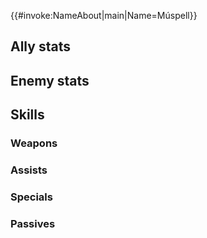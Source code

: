 {{#invoke:NameAbout|main|Name=Múspell}}{{HeroPage Tabs}}
{{Hero Infobox
|Name=Múspell
|Title=Flame God
|Origin=Fire Emblem Heroes
|Gender=Male
|WeaponType=Red Breath
|MoveType=Cavalry
|actorEN=Jason Charles Miller
|actorJP=玄田哲章
|artist=ヤスダスズヒト
|randomStartTime=2021-10-17T07:00:00Z
|additionDate=2021-09-06
|releaseDate=September 17, 2021
|poolDate=October 7, 2021
|poolRarities=5
|cv1=0
|cv2=300050
|Person=Múspell
|Properties=tiara,specRate_202408
|description=The god of Múspell, the Kingdom of Flame. His raging personality burns white-hot with a drive toward violence.
|TagID=ムスペル
|EnemyInternalID=75
|InternalID=706
}}
==Ally stats==
{{Stats Page|noheader=1
|Lv1HP=18|Lv1ATK=11|Lv1SPD=3|Lv1DEF=9|Lv1RES=9
|GRHP=50|GRATK=70|GRSPD=30|GRDEF=70|GRRES=65
}}
==Enemy stats==
{{Stats Page/Enemy|noheader=1
|Lv1HP=19|Lv1ATK=11|Lv1SPD=3|Lv1DEF=10|Lv1RES=7
|GRHP=50|GRATK=70|GRSPD=30|GRDEF=70|GRRES=65
}}
==Skills==
===Weapons===
{{Weapons Table
|weapon1=Fire Breath
|weapon1Default=1
|weapon1Unlock=1
|weapon2=Fire Breath+
|weapon2Default=2
|weapon2Unlock=2
|weapon3=Flametongue
|weapon3Default=4
|weapon3Unlock=3
|weapon4=Flamelick Breath
|weapon4Default=5
|weapon4Unlock=5
|hasEnemy=1
}}

===Assists===
{{Assists Table
|assist1=Rally Attack
|assist1Default=4
|assist1Unlock=3
|assist2=Rally Up Atk
|assist2Unlock=4
|assist3=Rally Up Atk+
|assist3Unlock=5
}}
===Specials===
{{Specials Table}}
===Passives===
{{Passives Table
|passiveA1=AR-D Def/Res 1
|passiveA2=AR-D Def/Res 2
|passiveA3=AR-D Def/Res 3
|passiveA4=AR-D Def/Res 4
|passiveA1Unlock=2
|passiveA2Unlock=3
|passiveA3Unlock=4
|passiveA4Unlock=5
|passiveB1=Dragon Wall 1
|passiveB2=Dragon Wall 2
|passiveB3=Dragon Wall 3
|passiveB1Unlock=1
|passiveB2Unlock=2
|passiveB3Unlock=4
|passiveC1=Domain of Flame
|passiveC1Unlock=5
}}
{{Heroes Navbox}}
{{Enemies Navbox}}